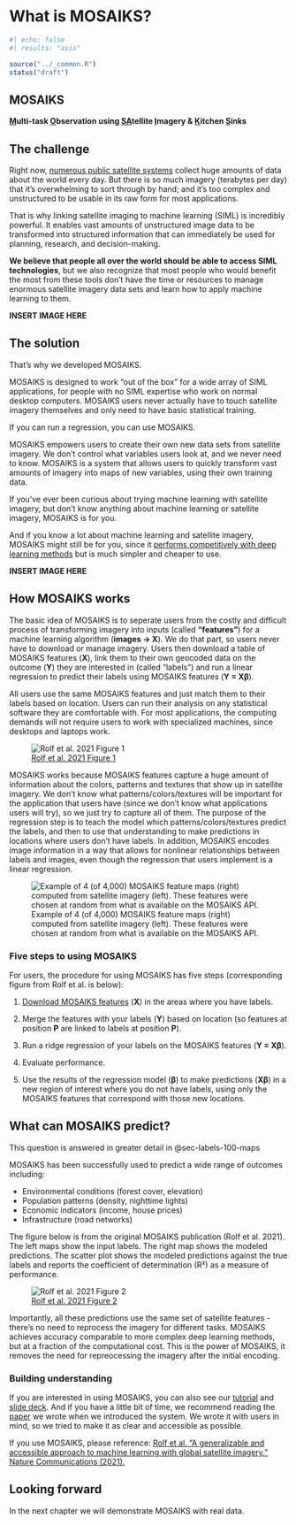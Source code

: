 # What is MOSAIKS? {#sec-intro-mosaiks}

```r
#| echo: false
#| results: "asis"

source("../_common.R")
status("draft")
```

::: {.callout-tip}
# MOSAIKS

**<ins>M</ins>ulti-task <ins>O</ins>bservation using <ins>SA</ins>tellite <ins>I</ins>magery & <ins>K</ins>itchen <ins>S</ins>inks**
:::

## The challenge

Right now, [numerous public satellite systems](https://www.ucsusa.org/resources/satellite-database#.VF_jIlPF8Wg) collect huge amounts of data about the world every day. But there is so much imagery (terabytes per day) that it’s overwhelming to sort through by hand; and it’s too complex and unstructured to be usable in its raw form for most applications.

That is why linking satellite imaging to machine learning (SIML) is incredibly powerful. It enables vast amounts of unstructured image data to be transformed into structured information that can immediately be used for planning, research, and decision-making.  

**We believe that people all over the world should be able to access SIML technologies**, but we also recognize that most people who would benefit the most from these tools don’t have the time or resources to manage enormous satellite imagery data sets and learn how to apply machine learning to them.

**INSERT IMAGE HERE**

## The solution 

That’s why we developed MOSAIKS.

MOSAIKS is designed to work “out of the box” for a wide array of SIML applications, for people with no SIML expertise who work on normal desktop computers. MOSAIKS users never actually have to touch satellite imagery themselves and only need to have basic statistical training. 

::: {.callout-tip}
If you can run a regression, you can use MOSAIKS.
:::

MOSAIKS empowers users to create their own new data sets from satellite imagery. We don’t control what variables users look at, and we never need to know. MOSAIKS is a system that allows users to quickly transform vast amounts of imagery into maps of new variables, using their own training data.

If you’ve ever been curious about trying machine learning with satellite imagery, but don’t know anything about machine learning or satellite imagery, MOSAIKS is for you.

And if you know a lot about machine learning and satellite imagery, MOSAIKS might still be for you, since it [performs competitively with deep learning methods](https://www.nature.com/articles/s41467-021-24638-z/figures/3) but is much simpler and cheaper to use.

**INSERT IMAGE HERE**

## How MOSAIKS works

The basic idea of MOSAIKS is to seperate users from the costly and difficult process of transforming imagery into inputs (called **“features”**) for a machine learning algorithm (**images → X**). We do that part, so users never have to download or manage imagery. Users then download a table of MOSAIKS features (**X**), link them to their own geocoded data on the outcome (**Y**) they are interested in (called “labels”) and run a linear regression to predict their labels using MOSAIKS features (**Y = Xβ**).  

All users use the same MOSAIKS features and just match them to their labels based on location. Users can run their analysis on any statistical software they are comfortable with. For most applications, the computing demands will not require users to work with specialized machines, since desktops and laptops work.

![[Rolf et al. 2021 Figure 1](https://www.nature.com/articles/s41467-021-24638-z/figures/1)](../images/rolf_et_al_2021-Fig_1.jpg)

MOSAIKS works because MOSAIKS features capture a huge amount of information about the colors, patterns and textures that show up in satellite imagery. We don’t know what patterns/colors/textures will be important for the application that users have (since we don’t know what applications users will try), so we just try to capture all of them. The purpose of the regression step is to teach the model which patterns/colors/textures predict the labels, and then to use that understanding to make predictions in locations where users don’t have labels. In addition, MOSAIKS encodes image information in a way that allows for nonlinear relationships between labels and images, even though the regression that users implement is a linear regression.

![Example of 4 (of 4,000) MOSAIKS feature maps (right) computed from satellite imagery (left). These features were chosen at random from what is available on the MOSAIKS API.](../images/US_features_high_res.png){#fig-us-api-features}

### Five steps to using MOSAIKS

For users, the procedure for using MOSAIKS has five steps (corresponding figure from Rolf et al. is below):

1. [Download MOSAIKS features](https://api.mosaiks.org/) (**X**) in the areas where you have labels.

1. Merge the features with your labels (**Y**) based on location (so features at position **P** are linked to labels at position **P**).

1. Run a ridge regression of your labels on the MOSAIKS features (**Y = Xβ**).

1. Evaluate performance.

1. Use the results of the regression model (**β**) to make predictions (**Xβ**) in a new region of interest where you do not have labels, using only the MOSAIKS features that correspond with those new locations.

## What can MOSAIKS predict?

:::{.callout-note}
This question is answered in greater detail in @sec-labels-100-maps
:::

MOSAIKS has been successfully used to predict a wide range of outcomes including:

- Environmental conditions (forest cover, elevation)
- Population patterns (density, nighttime lights)
- Economic indicators (income, house prices)
- Infrastructure (road networks)

The figure below is from the original MOSAIKS publication (Rolf et al. 2021). The left maps show the input labels. The right map shows the modeled predictions. The scatter plot shows the modeled predictions against the true labels and reports the coefficient of determination (R²) as a measure of performance. 

![[Rolf et al. 2021 Figure 2](https://www.nature.com/articles/s41467-021-24638-z/figures/2)](../images/rolf_et_al_2021-Fig_2.png)

Importantly, all these predictions use the same set of satellite features - there's no need to reprocess the imagery for different tasks. MOSAIKS achieves accuracy comparable to more complex deep learning methods, but at a fraction of the computational cost. This is the power of MOSAIKS, it removes the need for repreocessing the imagery after the initial encoding.

### Building understanding

If you are interested in using MOSAIKS, you can also see our [tutorial](https://youtu.be/ux2c-ot3Ce0?feature=shared) and [slide deck](https://www.dropbox.com/scl/fi/m46kn8jvnab5cra5e9ebz/NBER_MOSAIKS_2021.pdf?rlkey=xsi0fyg4dksugzwcgqslz4vu2&e=1&dl=0). And if you have a little bit of time, we recommend reading the [paper](https://www.nature.com/articles/s41467-021-24638-z) we wrote when we introduced the system. We wrote it with users in mind, so we tried to make it as clear and accessible as possible. 

If you use MOSAIKS, please reference: [Rolf et al. “A generalizable and accessible approach to machine learning with global satellite imagery.” Nature Communications (2021).](https://www.nature.com/articles/s41467-021-24638-z)

::: {.callout-note}
# Looking forward

In the next chapter we will demonstrate MOSAIKS with real data. 
:::

